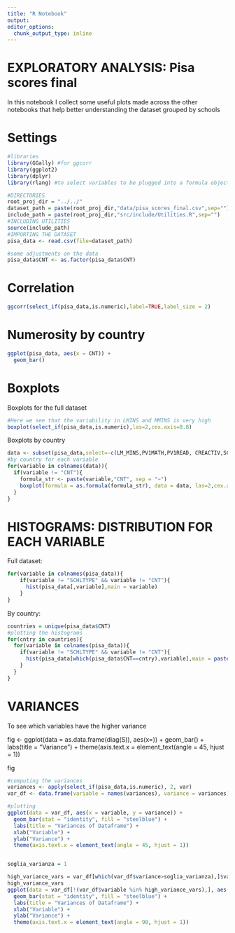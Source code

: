 ```yaml
---
title: "R Notebook"
output: 
editor_options: 
  chunk_output_type: inline
---
```


# EXPLORATORY ANALYSIS: Pisa scores final

In this notebook I collect some useful plots made across the other notebooks that help better understanding the dataset grouped by schools

# Settings

```r
#libraries
library(GGally) #for ggcorr
library(ggplot2)
library(dplyr)
library(rlang) #to select variables to be plugged into a formula object
```

```r
#DIRECTORIES
root_proj_dir = "../../"
dataset_path = paste(root_proj_dir,"data/pisa_scores_final.csv",sep="")
include_path = paste(root_proj_dir,"src/include/Utilities.R",sep="")
#INCLUDING UTILITIES
source(include_path)
#IMPORTING THE DATASET
pisa_data <- read.csv(file=dataset_path)
```

```r
#some adjustments on the data
pisa_data$CNT <- as.factor(pisa_data$CNT)
```

# Correlation

```r
ggcorr(select_if(pisa_data,is.numeric),label=TRUE,label_size = 2)
```

# Numerosity by country

```r
ggplot(pisa_data, aes(x = CNT)) +
  geom_bar()
```

# Boxplots

Boxplots for the full dataset

```r
#Here we see that the variability in LMINS and MMINS is very high
boxplot(select_if(pisa_data,is.numeric),las=2,cex.axis=0.8)
```

Boxplots by country

```r
data <- subset(pisa_data,select=-c(LM_MINS,PV1MATH,PV1READ, CREACTIV,SCHLTYPE))
#by country for each variable
for(variable in colnames(data)){
  if(variable != "CNT"){
    formula_str <- paste(variable,"CNT", sep = "~")
    boxplot(formula = as.formula(formula_str), data = data, las=2,cex.axis=0.8, main = variable)
  }
}
```

# HISTOGRAMS: DISTRIBUTION FOR EACH VARIABLE

Full dataset:

```r
for(variable in colnames(pisa_data)){
    if(variable != "SCHLTYPE" && variable != "CNT"){
      hist(pisa_data[,variable],main = variable)
    }
}
```

By country:

```r
countries = unique(pisa_data$CNT)
#plotting the histograms
for(cntry in countries){
  for(variable in colnames(pisa_data)){
    if(variable != "SCHLTYPE" && variable != "CNT"){
      hist(pisa_data[which(pisa_data$CNT==cntry),variable],main = paste(variable,cntry))
    }
  }
}
```

# VARIANCES

To see which variables have the higher variance

fig \<- ggplot(data = as.data.frame(diag(S)), aes(x=)) + geom_bar() + labs(title = "Variance") + theme(axis.text.x = element_text(angle = 45, hjust = 1))

fig

```r
#computing the variances
variances <- apply(select_if(pisa_data,is.numeric), 2, var)
var_df <- data.frame(variable = names(variances), variance = variances)

#plotting
ggplot(data = var_df, aes(x = variable, y = variance)) + 
  geom_bar(stat = "identity", fill = "steelblue") + 
  labs(title = "Variances of Dataframe") +
  xlab("Variable") +
  ylab("Variance") +
  theme(axis.text.x = element_text(angle = 45, hjust = 1))


soglia_varianza = 1

high_variance_vars = var_df[which(var_df$variance>soglia_varianza),]$variable
high_variance_vars
ggplot(data = var_df[!(var_df$variable %in% high_variance_vars),], aes(x = variable, y = variance)) + 
  geom_bar(stat = "identity", fill = "steelblue") + 
  labs(title = "Variances of Dataframe") +
  xlab("Variable") +
  ylab("Variance") +
  theme(axis.text.x = element_text(angle = 90, hjust = 1))
```
